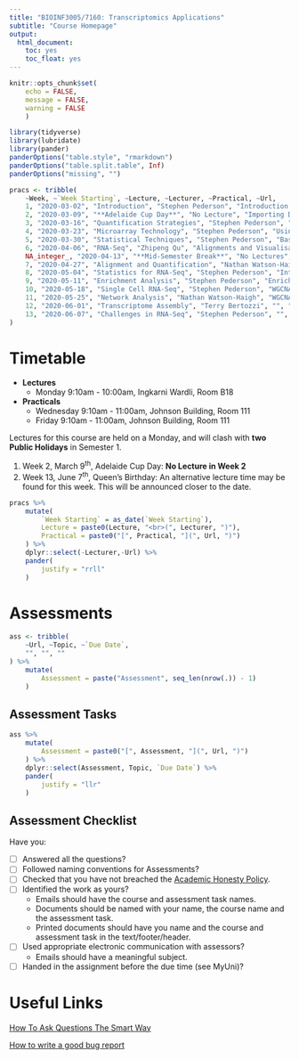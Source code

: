 ```yaml
---
title: "BIOINF3005/7160: Transcriptomics Applications"
subtitle: "Course Homepage"
output: 
  html_document:
    toc: yes
    toc_float: yes
---
```


```r
knitr::opts_chunk$set(
    echo = FALSE,
    message = FALSE,
    warning = FALSE
    )
```

```r
library(tidyverse)
library(lubridate)
library(pander)
panderOptions("table.style", "rmarkdown")
panderOptions("table.split.table", Inf)
panderOptions("missing", "")
```

```r
pracs <- tribble(
    ~Week, ~`Week Starting`, ~Lecture, ~Lecturer, ~Practical, ~Url,
    1, "2020-03-02", "Introduction", "Stephen Pederson", "Introduction to R and `rmarkdown`", "",
    2, "2020-03-09", "**Adelaide Cup Day**", "No Lecture", "Importing Data with the `tidyverse`", "",
    3, "2020-03-16", "Quantification Strategies", "Stephen Pederson", "Data Visualisation with `ggplot2`", "",
    4, "2020-03-23", "Microarray Technology", "Stephen Pederson", "Using Git with RStudio", "",
    5, "2020-03-30", "Statistical Techniques", "Stephen Pederson", "Basic Statistics in R", "",
    6, "2020-04-06", "RNA-Seq", "Zhipeng Qu", "Alignments and Visualisation", "",
    NA_integer_, "2020-04-13", "**Mid-Semester Break**", "No Lectures", "", "",
    7, "2020-04-27", "Alignment and Quantification", "Nathan Watson-Haigh", "Introduction to `limma` and `edgeR`", "",
    8, "2020-05-04", "Statistics for RNA-Seq", "Stephen Pederson", "Introduction to `limma` and `edgeR`", "",
    9, "2020-05-11", "Enrichment Analysis", "Stephen Pederson", "Enrichment Strategies", "",
    10, "2020-05-18", "Single Cell RNA-Seq", "Stephen Pederson", "WGCNA", "",
    11, "2020-05-25", "Network Analysis", "Nathan Watson-Haigh", "WGCNA", "",
    12, "2020-06-01", "Transcriptome Assembly", "Terry Bertozzi", "", "",
    13, "2020-06-07", "Challenges in RNA-Seq", "Stephen Pederson", "", ""
)
```



# Timetable

- **Lectures**
    - Monday 9:10am - 10:00am, Ingkarni Wardli, Room B18
- **Practicals**
    - Wednesday 9:10am - 11:00am, Johnson Building, Room 111
    - Friday 9:10am - 11:00am, Johnson Building, Room 111

Lectures for this course are held on a Monday, and will clash with **two Public Holidays** in Semester 1.

1. Week 2, March 9^th^, Adelaide Cup Day: **No Lecture in Week 2**
2. Week 13, June 7^th^, Queen's Birthday: An alternative lecture time may be found for this week. This will be announced closer to the date.


```r
pracs %>%
    mutate(
        `Week Starting` = as_date(`Week Starting`), 
        Lecture = paste0(Lecture, "<br>(", Lecturer, ")"),
        Practical = paste0("[", Practical, "](", Url, ")")
    ) %>%
    dplyr::select(-Lecturer,-Url) %>%
    pander(
        justify = "rrll"
    )
```



# Assessments

```r
ass <- tribble(
    ~Url, ~Topic, ~`Due Date`,
    "", "", ""
) %>%
    mutate(
        Assessment = paste("Assessment", seq_len(nrow(.)) - 1)
    )
```


## Assessment Tasks

```r
ass %>%
    mutate(
        Assessment = paste0("[", Assessment, "](", Url, ")")
    ) %>%
    dplyr::select(Assessment, Topic, `Due Date`) %>%
    pander(
        justify = "llr"
    )
```


## Assessment Checklist

Have you:

- [ ] Answered all the questions?
- [ ] Followed naming conventions for Assessments?
- [ ] Checked that you have not breached the [Academic Honesty Policy](http://www.adelaide.edu.au/policies/230/).
- [ ] Identified the work as yours?
	- Emails should have the course and assessment task names.
	- Documents should be named with your name, the course name and the assessment task.
	- Printed documents should have you name and the course and assessment task in the text/footer/header.
- [ ] Used appropriate electronic communication with assessors?
	- Emails should have a meaningful subject.
- [ ] Handed in the assignment before the due time (see MyUni)?

# Useful Links

[How To Ask Questions The Smart Way](http://www.catb.org/esr/faqs/smart-questions.html)

[How to write a good bug report](https://musescore.org/en/developers-handbook/how-write-good-bug-report-step-step-instructions)
